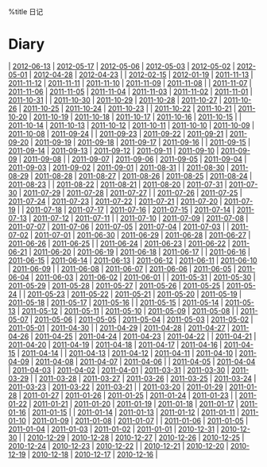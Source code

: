 %title 日记
= Diary =
| [[2012-06-13]] | [[2012-05-17]] | [[2012-05-06]] | [[2012-05-03]] | [[2012-05-02]] | [[2012-05-01]] | [[2012-04-28]] | [[2012-04-23]] |
| [[2012-02-15]] | [[2012-01-19]] | [[2011-11-13]] | [[2011-11-12]] | [[2011-11-11]] | [[2011-11-10]] | [[2011-11-09]] | [[2011-11-08]] |
| [[2011-11-07]] | [[2011-11-06]] | [[2011-11-05]] | [[2011-11-04]] | [[2011-11-03]] | [[2011-11-02]] | [[2011-11-01]] | [[2011-10-31]] |
| [[2011-10-30]] | [[2011-10-29]] | [[2011-10-28]] | [[2011-10-27]] | [[2011-10-26]] | [[2011-10-25]] | [[2011-10-24]] | [[2011-10-23]] |
| [[2011-10-22]] | [[2011-10-21]] | [[2011-10-20]] | [[2011-10-19]] | [[2011-10-18]] | [[2011-10-17]] | [[2011-10-16]] | [[2011-10-15]] |
| [[2011-10-14]] | [[2011-10-13]] | [[2011-10-12]] | [[2011-10-11]] | [[2011-10-10]] | [[2011-10-09]] | [[2011-10-08]] | [[2011-09-24]] |
| [[2011-09-23]] | [[2011-09-22]] | [[2011-09-21]] | [[2011-09-20]] | [[2011-09-19]] | [[2011-09-18]] | [[2011-09-17]] | [[2011-09-16]] |
| [[2011-09-15]] | [[2011-09-14]] | [[2011-09-13]] | [[2011-09-12]] | [[2011-09-11]] | [[2011-09-10]] | [[2011-09-09]] | [[2011-09-08]] |
| [[2011-09-07]] | [[2011-09-06]] | [[2011-09-05]] | [[2011-09-04]] | [[2011-09-03]] | [[2011-09-02]] | [[2011-09-01]] | [[2011-08-31]] |
| [[2011-08-30]] | [[2011-08-29]] | [[2011-08-28]] | [[2011-08-27]] | [[2011-08-26]] | [[2011-08-25]] | [[2011-08-24]] | [[2011-08-23]] |
| [[2011-08-22]] | [[2011-08-21]] | [[2011-08-20]] | [[2011-07-31]] | [[2011-07-30]] | [[2011-07-29]] | [[2011-07-28]] | [[2011-07-27]] |
| [[2011-07-26]] | [[2011-07-25]] | [[2011-07-24]] | [[2011-07-23]] | [[2011-07-22]] | [[2011-07-21]] | [[2011-07-20]] | [[2011-07-19]] |
| [[2011-07-18]] | [[2011-07-17]] | [[2011-07-16]] | [[2011-07-15]] | [[2011-07-14]] | [[2011-07-13]] | [[2011-07-12]] | [[2011-07-11]] |
| [[2011-07-10]] | [[2011-07-09]] | [[2011-07-08]] | [[2011-07-07]] | [[2011-07-06]] | [[2011-07-05]] | [[2011-07-04]] | [[2011-07-03]] |
| [[2011-07-02]] | [[2011-07-01]] | [[2011-06-30]] | [[2011-06-29]] | [[2011-06-28]] | [[2011-06-27]] | [[2011-06-26]] | [[2011-06-25]] |
| [[2011-06-24]] | [[2011-06-23]] | [[2011-06-22]] | [[2011-06-21]] | [[2011-06-20]] | [[2011-06-19]] | [[2011-06-18]] | [[2011-06-17]] |
| [[2011-06-16]] | [[2011-06-15]] | [[2011-06-14]] | [[2011-06-13]] | [[2011-06-12]] | [[2011-06-11]] | [[2011-06-10]] | [[2011-06-09]] |
| [[2011-06-08]] | [[2011-06-07]] | [[2011-06-06]] | [[2011-06-05]] | [[2011-06-04]] | [[2011-06-03]] | [[2011-06-02]] | [[2011-06-01]] |
| [[2011-05-31]] | [[2011-05-30]] | [[2011-05-29]] | [[2011-05-28]] | [[2011-05-27]] | [[2011-05-26]] | [[2011-05-25]] | [[2011-05-24]] |
| [[2011-05-23]] | [[2011-05-22]] | [[2011-05-21]] | [[2011-05-20]] | [[2011-05-19]] | [[2011-05-18]] | [[2011-05-17]] | [[2011-05-16]] |
| [[2011-05-15]] | [[2011-05-14]] | [[2011-05-13]] | [[2011-05-12]] | [[2011-05-11]] | [[2011-05-10]] | [[2011-05-09]] | [[2011-05-08]] |
| [[2011-05-07]] | [[2011-05-06]] | [[2011-05-05]] | [[2011-05-04]] | [[2011-05-03]] | [[2011-05-02]] | [[2011-05-01]] | [[2011-04-30]] |
| [[2011-04-29]] | [[2011-04-28]] | [[2011-04-27]] | [[2011-04-26]] | [[2011-04-25]] | [[2011-04-24]] | [[2011-04-23]] | [[2011-04-22]] |
| [[2011-04-21]] | [[2011-04-20]] | [[2011-04-19]] | [[2011-04-18]] | [[2011-04-17]] | [[2011-04-16]] | [[2011-04-15]] | [[2011-04-14]] |
| [[2011-04-13]] | [[2011-04-12]] | [[2011-04-11]] | [[2011-04-10]] | [[2011-04-09]] | [[2011-04-08]] | [[2011-04-07]] | [[2011-04-06]] |
| [[2011-04-05]] | [[2011-04-04]] | [[2011-04-03]] | [[2011-04-02]] | [[2011-04-01]] | [[2011-03-31]] | [[2011-03-30]] | [[2011-03-29]] |
| [[2011-03-28]] | [[2011-03-27]] | [[2011-03-26]] | [[2011-03-25]] | [[2011-03-24]] | [[2011-03-23]] | [[2011-03-22]] | [[2011-03-21]] |
| [[2011-03-20]] | [[2011-01-29]] | [[2011-01-28]] | [[2011-01-27]] | [[2011-01-26]] | [[2011-01-25]] | [[2011-01-24]] | [[2011-01-23]] |
| [[2011-01-22]] | [[2011-01-21]] | [[2011-01-20]] | [[2011-01-19]] | [[2011-01-18]] | [[2011-01-17]] | [[2011-01-16]] | [[2011-01-15]] |
| [[2011-01-14]] | [[2011-01-13]] | [[2011-01-12]] | [[2011-01-11]] | [[2011-01-10]] | [[2011-01-09]] | [[2011-01-08]] | [[2011-01-07]] |
| [[2011-01-06]] | [[2011-01-05]] | [[2011-01-04]] | [[2011-01-03]] | [[2011-01-02]] | [[2011-01-01]] | [[2010-12-31]] | [[2010-12-30]] |
| [[2010-12-29]] | [[2010-12-28]] | [[2010-12-27]] | [[2010-12-26]] | [[2010-12-25]] | [[2010-12-24]] | [[2010-12-23]] | [[2010-12-22]] |
| [[2010-12-21]] | [[2010-12-20]] | [[2010-12-19]] | [[2010-12-18]] | [[2010-12-17]] | [[2010-12-16]] |

<!-- Last modified:  2012-06-13 23:26:29 -->
